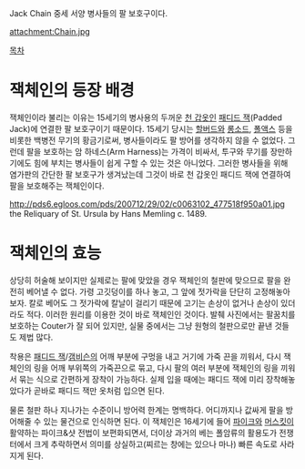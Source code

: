 Jack Chain
중세 서양 병사들의 팔 보호구이다.

attachment:Chain.jpg

[[목차]]

= 잭체인의 등장 배경 = 

잭체인이라 불리는 이유는 15세기의 병사용의 두꺼운 [[천 갑옷]]인 [[패디드 잭]](Padded Jack)에 연결한 팔 보호구이기 때문이다. 15세기 당시는 [[할버드]]와 [[롱소드]], [[폴액스]] 등을 비롯한 백병전 무기의 황금기로써, 병사들이라도 팔 방어를 생각하지 않을 수 없었다. 그런데 팔을 보호하는 암 하네스(Arm Harness)는 가격이 비싸서, 투구와 무기를 장만하기에도 힘에 부치는 병사들이 쉽게 구할 수 있는 것은 아니었다. 그러한 병사들을 위해 염가판의 간단한 팔 보호구가 생겨났는데 그것이 바로 천 갑옷인 패디드 잭에 연결하여 팔을 보호해주는 잭체인이다. 

http://pds6.egloos.com/pds/200712/29/02/c0063102_477518f950a01.jpg
the Reliquary of St. Ursula by Hans Memling c. 1489.

= 잭체인의 효능 = 
상당히 허술해 보이지만 실제로는 팔에 맞았을 경우 잭체인의 철판에 맞으므로 팔을 완전히 베어낼 수 없다. 가령 고깃덩이를 하나 놓고, 그 앞에 젓가락을 단단히 고정해놓아보자. 칼로 베어도 그 젓가락에 칼날이 걸리기 때문에 고기는 손상이 없거나 손상이 있더라도 적다. 이러한 원리를 이용한 것이 바로 잭체인인 것이다. 발췌 사진에서는 팔꿈치를 보호하는 Couter가 잘 되어 있지만, 실물 중에서는 그냥 원형의 철판으로만 끝낸 것들도 제법 많다. 

착용은 [[패디드 잭]]/[[갬비슨]]의 어깨 부분에 구멍을 내고 거기에 가죽 끈을 끼워서, 다시 잭체인의 링을 어깨 부위쪽의 가죽끈으로 묶고, 다시 팔의 여러 부분에 잭체인의 링을 끼워서 묶는 식으로 간편하게 장착이 가능하다. 실제 입을 때에는 패디드 잭에 미리 장착해놓았다가 곧바로 패디드 잭만 옷처럼 입으면 된다. 

물론 철판 하나 지나가는 수준이니 방어력 한계는 명백하다. 어디까지나 값싸게 팔을 방어해줄 수 있는 물건으로 인식하면 된다. 이 잭체인은 16세기에 들어 [[파이크]]와 [[머스킷]]이 활약하는 파이크&샷 전법이 보편화되면서, 더이상 과거의 베는 폴암류의 활용도가 전쟁터에서 크게 추락하면서 의미를 상실하고(찌르는 창에는 있으나 마나) 빠른 속도로 사라지게 된다. 
